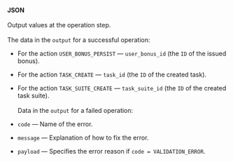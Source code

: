 **JSON**<br/><br/>Output values at the operation step.<br/><br/>The data in the `output` for a successful operation:

- For the action `USER_BONUS_PERSIST` — `user_bonus_id` (the `ID` of the issued bonus).
- For the action `TASK_CREATE` — `task_id` (the `ID` of the created task).
- For the action `TASK_SUITE_CREATE` — `task_suite_id` (the `ID` of the created task suite).<br/><br/>Data in the `output` for a failed operation:

- `code` — Name of the error.
- `message` — Explanation of how to fix the error.
- `payload` — Specifies the error reason if `code = VALIDATION_ERROR`.